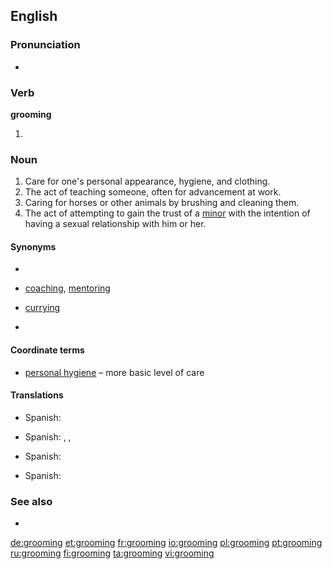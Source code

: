{{slim-wikipedia|Groom (disambiguation)#Grooming|Grooming}}
==English==

===Pronunciation===
* {{rhymes|uːmɪŋ}}

===Verb===
'''grooming'''

# {{present participle of|[[groom]]}}

===Noun===
{{en-noun|-|s}}

# Care for one's personal appearance, hygiene, and clothing.
# The act of teaching someone, often for advancement at work.
# Caring for horses or other animals by brushing and cleaning them.
# The act of attempting to gain the trust of a [[minor]] with the intention of having a sexual relationship with him or her.

====Synonyms====
* {{sense|care for one's appearance}}
* {{sense|act of teaching}} [[coaching]], [[mentoring]]
* {{sense|caring for horses}} [[curry]]ing
* {{sense|attempting to gain the trust of a minor}}

====Coordinate terms====
* {{sense|care for one's appearance}} [[personal hygiene]] – more basic level of care

====Translations====

{{trans-top|care for one's appearance}}
* Spanish: {{t-|es|arreglo|m}}
{{trans-mid}}
{{trans-bottom}}

{{trans-top|act of teaching}}
* Spanish: {{t-|es|adiestramiento|m}}, {{t+|es|entrenamiento|m}}, {{t|es|capacitación|f}}
{{trans-mid}}
{{trans-bottom}}

{{trans-top|caring for horses}}
* Spanish: {{t|es|acicaladura|f}}
{{trans-mid}}
{{trans-bottom}}

{{trans-top|attempting to gain the trust of a minor}}
* Spanish: {{qualifier|Mexico}} {{t|es|sonsaque|m}}
{{trans-mid}}
{{trans-bottom}}

===See also===
* {{pedia|Child grooming}}

[[de:grooming]]
[[et:grooming]]
[[fr:grooming]]
[[io:grooming]]
[[pl:grooming]]
[[pt:grooming]]
[[ru:grooming]]
[[fi:grooming]]
[[ta:grooming]]
[[vi:grooming]]